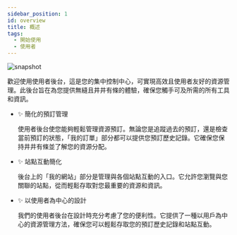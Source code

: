 ---
sidebar_position: 1
id: overview
title: 概述
tags:
  - 開始使用
  - 使用者
---



<BrowserWindow url={url}>

![snapshot](../../assets/user/dashboard.png)

</BrowserWindow>

歡迎使用使用者後台，這是您的集中控制中心，可實現高效且使用者友好的資源管理。此後台旨在為您提供無縫且井井有條的體驗，確保您觸手可及所需的所有工具和資訊。

- ✨ 簡化的預訂管理

  使用者後台使您能夠輕鬆管理資源預訂。無論您是追蹤過去的預訂，還是檢查當前預訂的狀態，「我的訂單」部分都可以提供您預訂歷史記錄。它確保您保持井井有條並了解您的資源分配。

- ✨ 站點互動簡化

  後台上的「我的網站」部分是管理與各個站點互動的入口。它允許您瀏覽與您關聯的站點，從而輕鬆存取對您最重要的資源和資訊。

- ✨ 以使用者為中心的設計

  我們的使用者後台在設計時充分考慮了您的便利性。它提供了一種以用戶為中心的資源管理方法，確保您可以輕鬆存取您的預訂歷史記錄和站點互動。
